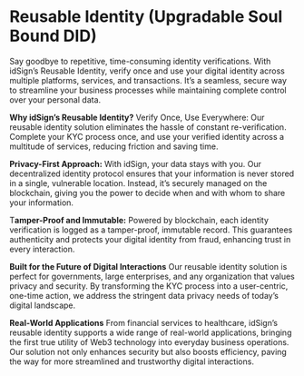 # Reusable Identity (Upgradable Soul Bound DID)

Say goodbye to repetitive, time-consuming identity verifications. With idSign’s Reusable Identity, verify once and use your digital identity across multiple platforms, services, and transactions. It’s a seamless, secure way to streamline your business processes while maintaining complete control over your personal data.

**Why idSign’s Reusable Identity?**
Verify Once, Use Everywhere: Our reusable identity solution eliminates the hassle of constant re-verification. Complete your KYC process once, and use your verified identity across a multitude of services, reducing friction and saving time.

**Privacy-First Approach:** With idSign, your data stays with you. Our decentralized identity protocol ensures that your information is never stored in a single, vulnerable location. Instead, it’s securely managed on the blockchain, giving you the power to decide when and with whom to share your information.

T**amper-Proof and Immutable:** Powered by blockchain, each identity verification is logged as a tamper-proof, immutable record. This guarantees authenticity and protects your digital identity from fraud, enhancing trust in every interaction.

**Built for the Future of Digital Interactions**
Our reusable identity solution is perfect for governments, large enterprises, and any organization that values privacy and security. By transforming the KYC process into a user-centric, one-time action, we address the stringent data privacy needs of today’s digital landscape.

**Real-World Applications**
From financial services to healthcare, idSign’s reusable identity supports a wide range of real-world applications, bringing the first true utility of Web3 technology into everyday business operations. Our solution not only enhances security but also boosts efficiency, paving the way for more streamlined and trustworthy digital interactions.

